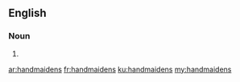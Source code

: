 ==English==

===Noun===
{{head|en|plural}}

# {{plural of|handmaiden|lang=en|nocat=1}}

[[ar:handmaidens]]
[[fr:handmaidens]]
[[ku:handmaidens]]
[[my:handmaidens]]